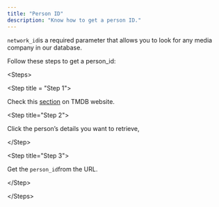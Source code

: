 ```yaml
---
title: "Person ID"
description: "Know how to get a person ID."
---
```


`network_id`is a required parameter that allows you to look for any media company in our database.

Follow these steps to get a person\_id:

\<Steps>

\<Step title = "Step 1">

&#x20; Check this [section](https://www.themoviedb.org/person) on TMDB website.

&#x20;\<Step title="Step 2">

&#x20; Click the person’s details you want to retrieve,

&#x20;\</Step>

&#x20;\<Step title="Step 3">

&#x20;Get the `person_id`from the URL.

&#x20;\</Step>

\</Steps>